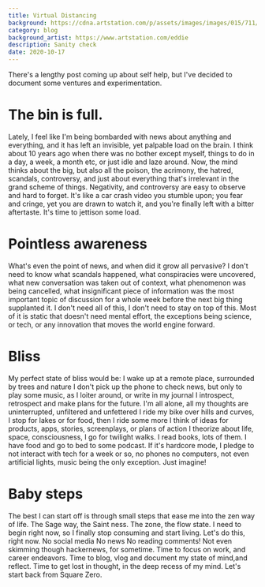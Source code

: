 ```yaml
---
title: Virtual Distancing
background: https://cdna.artstation.com/p/assets/images/images/015/711/388/large/eddie-mendoza-information-age.jpg
category: blog
background_artist: https://www.artstation.com/eddie
description: Sanity check
date: 2020-10-17
---
```


There's a lengthy post coming up about self help, but I've decided to document some ventures and experimentation.

# The bin is full.

Lately, I feel like I'm being bombarded with news about anything and everything, and it has left an invisible, yet palpable load on the brain.
I think about 10 years ago when there was no bother except myself, things to do in a day, a week, a month etc, or just idle and laze around.
Now, the mind thinks about the big, but also all the poison, the acrimony, the hatred, scandals, controversy, and just about everything that's irrelevant in the grand scheme of things.
Negativity, and controversy are easy to observe and hard to forget. It's like a car crash video you stumble upon; you fear and cringe, yet you are drawn to watch it, and you're finally left with a bitter aftertaste.
It's time to jettison some load.

# Pointless awareness

What's even the point of news, and when did it grow all pervasive? I don't need to know what scandals happened, what conspiracies were uncovered, what new conversation was taken out of context, what phenomenon was being cancelled, what insignificant piece of information was the most important topic of discussion for a whole week before the next big thing supplanted it.
I don't need all of this, I don't need to stay on top of this. Most of it is static that doesn't need mental effort, the exceptions being science, or tech, or any innovation that moves the world engine forward.

# Bliss

My perfect state of bliss would be:
I wake up at a remote place, surrounded by trees and nature
I don't pick up the phone to check news, but only to play some music, as I loiter around, or write in my journal
I introspect, retrospect and make plans for the future. I'm all alone, all my thoughts are uninterrupted, unfiltered and unfettered
I ride my bike over hills and curves, I stop for lakes or for food, then I ride some more
I think of ideas for products, apps, stories, screenplays, or plans of action
I theorize about life, space, consciousness,
I go for twilight walks.
I read books, lots of them.
I have food and go to bed to some podcast.
If it's hardcore mode, I pledge to not interact with tech for a week or so, no phones no computers, not even artificial lights, music being the only exception.
Just imagine!

# Baby steps

The best I can start off is through small steps that ease me into the zen way of life. The Sage way, the Saint ness. The zone, the flow state.
I need to begin right now, so I finally stop consuming and start living.
Let's do this, right now.
No social media
No news
No reading comments!
Not even skimming though hackernews, for sometime.
Time to focus on work, and career endeavors.
Time to blog, vlog and document my state of mind,and reflect.
Time to get lost in thought, in the deep recess of my mind.
Let's start back from Square Zero.

